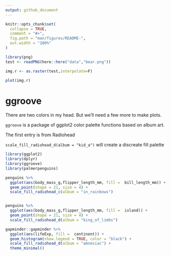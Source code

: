 ```yaml
---
output: github_document
---
```


<!-- README.md is generated from README.Rmd. Please edit that file -->

```r
knitr::opts_chunk$set(
  collapse = TRUE,
  comment = "#>",
  fig.path = "man/figures/README-",
  out.width = "100%"
)
```


```r
library(png)
test <- readPNG(here::here("data","bear.png"))

img.r <- as.raster(test,interpolate=F)

plot(img.r)
```

# ggroove

There are two colors in my head. But we'll need a few more to make plots. 

`ggroove` is a package of ggplot2 color palette functions based on album art. 

The first entry is from Radiohead

`scale_fill_radiohead_d(album = "kid_a")` will create a discreate fill palette

```r
library(ggplot2)
library(dplyr)
library(ggroove)
library(palmerpenguins)

penguins %>%
  ggplot(aes(body_mass_g,flipper_length_mm, fill =  bill_length_mm)) +
  geom_point(shape = 21, size = 4) +
  scale_fill_radiohead_c(album = "in_rainbows")


penguins %>%
  ggplot(aes(body_mass_g,flipper_length_mm, fill =  island)) +
  geom_point(shape = 21, size = 4) +
  scale_fill_radiohead_d(album = "king_of_limbs")

gapminder::gapminder %>%
  ggplot(aes(lifeExp, fill =  continent)) +
  geom_histogram(show.legend = TRUE, color = "black") +
  scale_fill_radiohead_d(album = "amnesiac") +
  theme_minimal()
```

